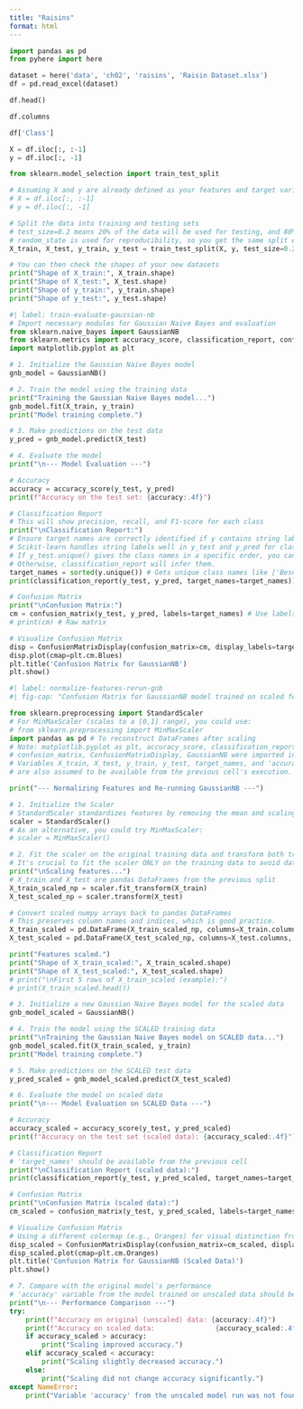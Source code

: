 ```yaml
---
title: "Raisins"
format: html
---
```


```python
import pandas as pd
from pyhere import here

dataset = here('data', 'ch02', 'raisins', 'Raisin Dataset.xlsx')
df = pd.read_excel(dataset)
```

```python
df.head()
```

```python
df.columns
```


```python
df['Class']
```


```python
X = df.iloc[:, :-1]
y = df.iloc[:, -1]
```


```python
from sklearn.model_selection import train_test_split

# Assuming X and y are already defined as your features and target variable respectively
# X = df.iloc[:, :-1]
# y = df.iloc[:, -1]

# Split the data into training and testing sets
# test_size=0.2 means 20% of the data will be used for testing, and 80% for training
# random_state is used for reproducibility, so you get the same split every time you run the code
X_train, X_test, y_train, y_test = train_test_split(X, y, test_size=0.2, random_state=42)

# You can then check the shapes of your new datasets
print("Shape of X_train:", X_train.shape)
print("Shape of X_test:", X_test.shape)
print("Shape of y_train:", y_train.shape)
print("Shape of y_test:", y_test.shape)
```


```python
#| label: train-evaluate-gaussian-nb
# Import necessary modules for Gaussian Naive Bayes and evaluation
from sklearn.naive_bayes import GaussianNB
from sklearn.metrics import accuracy_score, classification_report, confusion_matrix, ConfusionMatrixDisplay
import matplotlib.pyplot as plt

# 1. Initialize the Gaussian Naive Bayes model
gnb_model = GaussianNB()

# 2. Train the model using the training data
print("Training the Gaussian Naive Bayes model...")
gnb_model.fit(X_train, y_train)
print("Model training complete.")

# 3. Make predictions on the test data
y_pred = gnb_model.predict(X_test)

# 4. Evaluate the model
print("\n--- Model Evaluation ---")

# Accuracy
accuracy = accuracy_score(y_test, y_pred)
print(f"Accuracy on the test set: {accuracy:.4f}")

# Classification Report
# This will show precision, recall, and F1-score for each class
print("\nClassification Report:")
# Ensure target names are correctly identified if y contains string labels (which it does: 'Kecimen', 'Besni')
# Scikit-learn handles string labels well in y_test and y_pred for classification_report
# If y_test.unique() gives the class names in a specific order, you can use that.
# Otherwise, classification_report will infer them.
target_names = sorted(y.unique()) # Gets unique class names like ['Besni', 'Kecimen']
print(classification_report(y_test, y_pred, target_names=target_names))

# Confusion Matrix
print("\nConfusion Matrix:")
cm = confusion_matrix(y_test, y_pred, labels=target_names) # Use labels for consistent order
# print(cm) # Raw matrix

# Visualize Confusion Matrix
disp = ConfusionMatrixDisplay(confusion_matrix=cm, display_labels=target_names)
disp.plot(cmap=plt.cm.Blues)
plt.title('Confusion Matrix for GaussianNB')
plt.show()

```


```python
#| label: normalize-features-rerun-gnb
#| fig-cap: "Confusion Matrix for GaussianNB model trained on scaled features."

from sklearn.preprocessing import StandardScaler
# For MinMaxScaler (scales to a [0,1] range), you could use:
# from sklearn.preprocessing import MinMaxScaler
import pandas as pd # To reconstruct DataFrames after scaling
# Note: matplotlib.pyplot as plt, accuracy_score, classification_report, 
# confusion_matrix, ConfusionMatrixDisplay, GaussianNB were imported in the previous cell.
# Variables X_train, X_test, y_train, y_test, target_names, and 'accuracy' (from unscaled model)
# are also assumed to be available from the previous cell's execution.

print("--- Normalizing Features and Re-running GaussianNB ---")

# 1. Initialize the Scaler
# StandardScaler standardizes features by removing the mean and scaling to unit variance.
scaler = StandardScaler()
# As an alternative, you could try MinMaxScaler:
# scaler = MinMaxScaler()

# 2. Fit the scaler on the original training data and transform both training and test data
# It's crucial to fit the scaler ONLY on the training data to avoid data leakage.
print("\nScaling features...")
# X_train and X_test are pandas DataFrames from the previous split
X_train_scaled_np = scaler.fit_transform(X_train)
X_test_scaled_np = scaler.transform(X_test)

# Convert scaled numpy arrays back to pandas DataFrames
# This preserves column names and indices, which is good practice.
X_train_scaled = pd.DataFrame(X_train_scaled_np, columns=X_train.columns, index=X_train.index)
X_test_scaled = pd.DataFrame(X_test_scaled_np, columns=X_test.columns, index=X_test.index)

print("Features scaled.")
print("Shape of X_train_scaled:", X_train_scaled.shape)
print("Shape of X_test_scaled:", X_test_scaled.shape)
# print("\nFirst 5 rows of X_train_scaled (example):")
# print(X_train_scaled.head())

# 3. Initialize a new Gaussian Naive Bayes model for the scaled data
gnb_model_scaled = GaussianNB()

# 4. Train the model using the SCALED training data
print("\nTraining the Gaussian Naive Bayes model on SCALED data...")
gnb_model_scaled.fit(X_train_scaled, y_train)
print("Model training complete.")

# 5. Make predictions on the SCALED test data
y_pred_scaled = gnb_model_scaled.predict(X_test_scaled)

# 6. Evaluate the model on scaled data
print("\n--- Model Evaluation on SCALED Data ---")

# Accuracy
accuracy_scaled = accuracy_score(y_test, y_pred_scaled)
print(f"Accuracy on the test set (scaled data): {accuracy_scaled:.4f}")

# Classification Report
# 'target_names' should be available from the previous cell
print("\nClassification Report (scaled data):")
print(classification_report(y_test, y_pred_scaled, target_names=target_names))

# Confusion Matrix
print("\nConfusion Matrix (scaled data):")
cm_scaled = confusion_matrix(y_test, y_pred_scaled, labels=target_names)

# Visualize Confusion Matrix
# Using a different colormap (e.g., Oranges) for visual distinction from the previous plot
disp_scaled = ConfusionMatrixDisplay(confusion_matrix=cm_scaled, display_labels=target_names)
disp_scaled.plot(cmap=plt.cm.Oranges)
plt.title('Confusion Matrix for GaussianNB (Scaled Data)')
plt.show()

# 7. Compare with the original model's performance
# 'accuracy' variable from the model trained on unscaled data should be in memory
print("\n--- Performance Comparison ---")
try:
    print(f"Accuracy on original (unscaled) data: {accuracy:.4f}")
    print(f"Accuracy on scaled data:               {accuracy_scaled:.4f}")
    if accuracy_scaled > accuracy:
        print("Scaling improved accuracy.")
    elif accuracy_scaled < accuracy:
        print("Scaling slightly decreased accuracy.")
    else:
        print("Scaling did not change accuracy significantly.")
except NameError:
    print("Variable 'accuracy' from the unscaled model run was not found. Please ensure the previous cell was executed.")


```